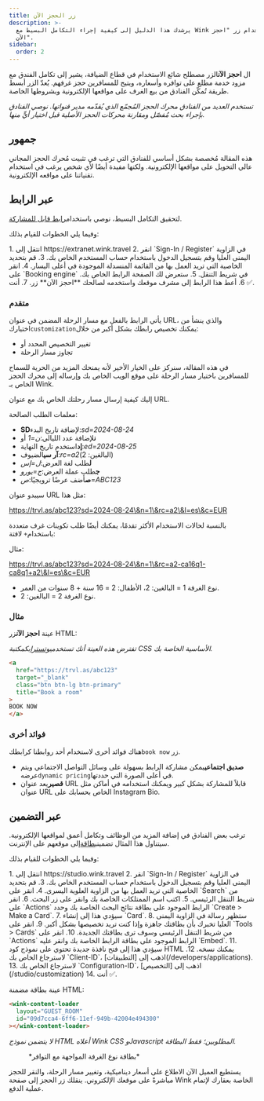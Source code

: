 ```yaml
---
title: زر الحجز الآن
description: >-
  يرشدك هذا الدليل إلى كيفية إجراء التكامل البسيط مع Wink باستخدام زر "احجز
  الآن".
sidebar:
  order: 2
---
```


ال **احجز الآن**الزر مصطلح شائع الاستخدام في قطاع الضيافة، يشير إلى تكامل الفندق مع مزود خدمة مطلع على توافره وأسعاره، ويتيح للمسافرين حجز غرفهم. يُعدّ الزر أبسط طريقة تُمكّن الفنادق من بيع الغرف على مواقعها الإلكترونية وبشروطها الخاصة.

*تستخدم العديد من الفنادق محرك الحجز المُجمّع الذي يُقدّمه مدير قنواتها. نوصي الفنادق بإجراء بحث مُفصّل ومقارنة محركات الحجز الأصلية قبل اختيار أيٍّ منها.*

## جمهور

هذه المقالة مُخصصة بشكل أساسي للفنادق التي ترغب في تثبيت مُحرك الحجز المجاني عالي التحويل على مواقعها الإلكترونية. ولكنها مفيدة أيضًا لأي شخص يرغب في استخدام تقنياتنا على مواقعه الإلكترونية.

## عبر الرابط

لتحقيق التكامل البسيط، نوصي باستخدام[رابط قابل للمشاركة](/studio/shareable-links).

وفيما يلي الخطوات للقيام بذلك:

<Steps>
  1. انتقل إلى https://extranet.wink.travel
  2. انقر `Sign-In / Register` في الزاوية اليمنى العليا وقم بتسجيل الدخول باستخدام حساب المستخدم الخاص بك.
  3. قم بتحديد الخاصية التي تريد العمل بها من القائمة المنسدلة الموجودة في أعلى اليسار.
  4. انقر على `Booking engine` في شريط التنقل.
  5. ستعرض لك الصفحة الرابط الخاص بك.
  6. أعط هذا الرابط إلى مشرف موقعك واستخدمه لصالحك **احجز الآن** زر.
  7. أنت ✅.
</Steps>


### متقدم

يأتي الرابط بالفعل مع مسار الرحلة المضمن في عنوان URL، والذي ينشأ من اختيارك`customization`يمكنك تخصيص رابطك بشكل أكبر من خلال:

* تغيير التخصيص المحدد أو
* تجاوز مسار الرحلة

في هذه المقالة، سنركز على الخيار الأخير لأنه يمنحك المزيد من الحرية للسماح للمسافرين باختيار مسار الرحلة على موقع الويب الخاص بك وإرساله إلى محرك الحجز الخاص بـ Wink.

إليك كيفية إرسال مسار رحلتك الخاص بك مع عنوان URL.

معلمات الطلب الصالحة:

* **SD**لإضافة تاريخ البدء:*sd=2024-08-24*
* **ن**لإضافة عدد الليالي:*ن=1* أو
* **إد**استخدم تاريخ النهاية:*ed=2024-08-25*
* **آر سي**الضيوف:*rc=a2*(البالغين: 2)
* **ل**طلب لغة العرض:*ل=إس*
* **ج**طلب عملة العرض:*ج=يورو*
* **ص**أضف عرضًا ترويجيًا:*ص=ABC123*

سيبدو عنوان URL مثل هذا:

https://trvl.as/abc123?sd=2024-08-24\&n=1\&rc=a2\&l=es\&c=EUR

بالنسبة لحالات الاستخدام الأكثر تقدمًا، يمكنك أيضًا طلب تكوينات غرف متعددة باستخدام`+` لافتة:

مثال:

https://trvl.as/abc123?sd=2024-08-24\&n=1\&rc=a2-ca16q1-ca8q1+a2\&l=es\&c=EUR

* نوع الغرفة 1 = البالغين: 2، الأطفال: 2 = 16 سنة + 8 سنوات من العمر.
* نوع الغرفة 2 = البالغين: 2.

### مثال

عينة **احجز الآن**زر HTML:

*تفترض هذه العينة أنك تستخدم[بوتستراب](https://getbootstrap.com)كمكتبة CSS الأساسية الخاصة بك.*

```html
<a
  href="https://trvl.as/abc123"
  target="_blank"
  class="btn btn-lg btn-primary"
  title="Book a room"
>
BOOK NOW
</a>
```

### فوائد أخرى

هناك فوائد أخرى لاستخدام أحد روابطنا كرابطك`book now` زر.

* **صديق اجتماعي**يمكن مشاركة الرابط بسهولة على وسائل التواصل الاجتماعي ويتم عرضه`dynamic pricing`في أعلى الصورة التي حددتها.
* **قصير**يعد عنوان URL قابلاً للمشاركة بشكل كبير ويمكنك استخدامه في أماكن مثل عنوان URL الخاص بحسابك على Instagram Bio.

## عبر التضمين

ترغب بعض الفنادق في إضافة المزيد من الوظائف وتكامل أعمق لمواقعها الإلكترونية. سيتناول هذا المثال تضمين[بطاقة](/studio/cards)إلى موقعهم على الإنترنت.

وفيما يلي الخطوات للقيام بذلك:

<Steps>
  1. انتقل إلى https://studio.wink.travel
  2. انقر `Sign-In / Register` في الزاوية اليمنى العليا وقم بتسجيل الدخول باستخدام حساب المستخدم الخاص بك.
  3. قم بتحديد الخاصية التي تريد العمل بها من الزاوية العلوية اليسرى.
  4. انقر على `Search` من شريط التنقل الرئيسي.
  5. اكتب اسم الممتلكات الخاصة بك وانقر على زر البحث.
  6. انقر على `Actions` الرابط الموجود على بطاقة نتائج البحث الخاصة بك وحدد `Create > Make a Card`.
  7. سيؤدي هذا إلى إنشاء `Card`.
  8. ستظهر رسالة في الزاوية اليمنى العليا تخبرك بأن بطاقتك جاهزة وإذا كنت تريد تخصيصها بشكل أكبر.
  9. انقر على `Tools > Cards` من شريط التنقل الرئيسي وسوف ترى بطاقتك الجديدة.
  10. انقر على `Actions` الرابط الموجود على بطاقة الرابط الخاصة بك وانقر عليه `Embed`.
  11. سيؤدي هذا إلى فتح نافذة جديدة تحتوي على نموذج كود HTML يمكنك نسخه.
  12. لاسترجاع الخاص بك `Client-ID`، اذهب إلى [التطبيقات](/developers/applications).
  13. لاسترجاع الخاص بك `Configuration-ID`، اذهب إلى [التخصيص](/studio/customization)
  14. أنت ✅.
</Steps>


عينة بطاقة مضمنة HTML:

```html
<wink-content-loader
  layout="GUEST_ROOM"
  id="09d7cca4-6ff6-11ef-949b-42004e494300"
></wink-content-loader>
```

*لا يتضمن نموذج HTML أعلاه Wink CSS وJavascript المطلوبين؛ فقط البطاقة.*

<figure>
  <CloudinaryImage width="350" height="829" resize="scale" quality="best" alt="معاينة البطاقة" src="academy/card-example" errorImage="noimage_opaque_nyrtl0.png" />

  <figcaption>*بطاقة نوع الغرفة المواجهة مع التوافر*</figcaption>
</figure>


يستطيع العميل الآن الاطلاع على أسعار ديناميكية، وتغيير مسار الرحلة، والنقر للحجز مباشرةً على موقعك الإلكتروني. ينقلك زر الحجز إلى صفحة Wink الخاصة بعقارك لإتمام عملية الدفع.

